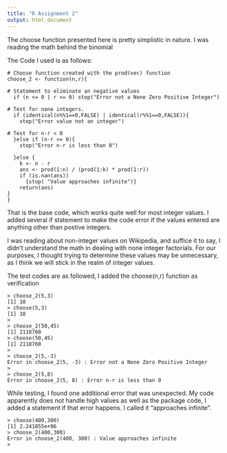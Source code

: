 ```yaml
---
title: "R Assignment 2"
output: html_document
---
```


The choose function presented here is pretty simplistic in nature. I was reading the math behind the binomial 

The Code I used is as follows:

```
# Choose function created with the prod(vec) function
choose_2 <- function(n,r){
  
# Statement to eliminate an negative values
  if (n <= 0 | r <= 0) stop("Error not a None Zero Positive Integer")

# Test for none integers.  
  if (identical(n%%1==0,FALSE) | identical(r%%1==0,FALSE)){
    stop("Error value not an integer")
  
# Test for n-r < 0 
  }else if (n-r <= 0){
    stop("Error n-r is less than 0")
  
  }else {
    k <- n - r
    ans <- prod(1:n) / (prod(1:k) * prod(1:r))
    if (is.nan(ans))
      {stop( "Value approaches infinite")}
    return(ans)
}
}

```

That is the base code, which works quite well for most integer values. I added several if statement to make the code error if the values entered are anything other than postive integers.

I was reading about non-integer values on Wikipedia, and suffice it to say, I didn't understand the math in dealing with none integer factorials. For our purposes, I thought trying to determine these values may be unnecessary, as I think we will stick in the realm of integer values.  

The test codes are as followed, I added the choose(n,r) function as verification 

```
> choose_2(5,3)
[1] 10
> choose(5,3)
[1] 10
> 
> choose_2(50,45)
[1] 2118760
> choose(50,45)
[1] 2118760
> 
> choose_2(5,-3)
Error in choose_2(5, -3) : Error not a None Zero Positive Integer
> 
> choose_2(5,8)
Error in choose_2(5, 8) : Error n-r is less than 0
```

While testing, I found one additional error that was unexpected. My code apparently does not handle high values as well as the package code, I added a statement if that error happens. I called it "approaches infinite".

```
> choose(400,300)
[1] 2.241855e+96
> choose_2(400,300)
Error in choose_2(400, 300) : Value approaches infinite
> 
```

